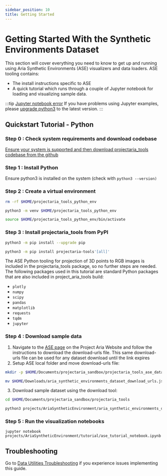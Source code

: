 ```yaml
---
sidebar_position: 10
title: Getting Started
---
```


# Getting Started With the Synthetic Environments Dataset

This section will cover everything you need to know to get up and running using Aria Synthetic Environments (ASE) visualizers and data loaders. ASE tooling contains:

* The install instructions specific to ASE
* A quick tutorial which runs through a couple of Jupyter notebook for loading and visualizing sample data.

:::tip [Jupyter notebook error](/data_utilities/installation/troubleshooting.mdx#jupyter-notebook-error)
If you have problems using Jupyter examples, please [upgrade python3](https://www.python.org/downloads/) to the latest version.
:::

## Quickstart Tutorial - Python

### Step 0 : Check system requirements and download codebase

[Ensure your system is supported and then download projectaria_tools codebase from the github](/docs/data_utilities/installation/download_codebase)

### Step 1 : Install Python

Ensure python3 is installed on the system (check with `python3 --version)`

### Step 2 : Create a virtual environment

```bash
rm -rf $HOME/projectaria_tools_python_env

python3 -m venv $HOME/projectaria_tools_python_env

source $HOME/projectaria_tools_python_env/bin/activate
```

### Step 3 : Install projectaria_tools from PyPI

```bash
python3 -m pip install --upgrade pip

python3 -m pip install projectaria-tools'[all]'
```

The ASE Python tooling for projection of 3D points to RGB images is included in the projectaria_tools package, so no further steps are needed. The following packages used in this tutorial are standard Python packages that are also included in project_aria_tools build:

* `plotly`
* `numpy`
* `scipy`
* `pandas`
* `matplotlib`
* `requests`
* `tqdm`
* `jupyter`


### Step 4 : Download sample data

1.  Navigate to the [ASE page](https://www.projectaria.com/datasets/ase/) on the Project Aria Website and follow the instructions to download the download-urls file. This same download-urls file can be used for any dataset download until the link expires
2.  Setup ASE local folder and move download-urls file:

```bash
mkdir -p $HOME/Documents/projectaria_sandbox/projectaria_tools_ase_data

mv $HOME/Downloads/aria_synthetic_environments_dataset_download_urls.json $HOME/Documents/projectaria_sandbox/projectaria_tools_ase_data/
```

3. Download sample dataset using the download tool:

```bash
cd $HOME/Documents/projectaria_sandbox/projectaria_tools

python3 projects/AriaSyntheticEnvironment/aria_synthetic_environments_downloader.py --set train --scene-ids 0-10 --cdn-file $HOME/Documents/projectaria_sandbox/projectaria_tools_ase_data/aria_synthetic_environments_dataset_download_urls.json --output-dir $HOME/Documents/projectaria_sandbox/projectaria_tools_ase_data --unzip True
```

### Step 5 : Run the visualization notebooks
```
jupyter notebook projects/AriaSyntheticEnvironment/tutorial/ase_tutorial_notebook.ipynb
```

## Troubleshooting
Go to [Data Utilities Troubleshooting](/data_utilities/installation/troubleshooting.mdx) if you experience issues implementing this guide.
